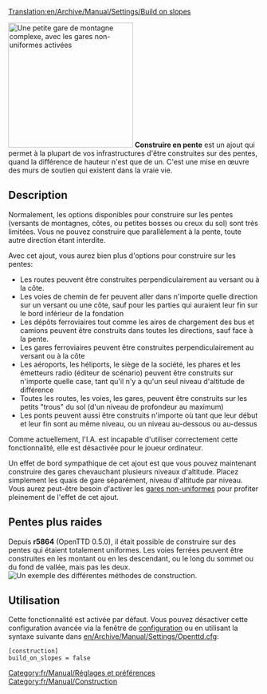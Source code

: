 [[Translation:en/Archive/Manual/Settings/Build on slopes]]

[[File:en/Archive/Manual/Settings/Build-on-slopes.png|center|frame|250px|Une petite gare de montagne complexe, avec les [[fr/Archive/Manual/Settings/Gares non uniformes|gares non-uniformes]] activées]]
'''Construire en pente''' est un ajout qui permet à la plupart de vos infrastructures d'être construites sur des pentes, quand la différence de hauteur n'est que de un. C'est une mise en œuvre des murs de soutien qui existent dans la vraie vie.

== Description ==
Normalement, les options disponibles pour construire sur les pentes (versants de montagnes, côtes, ou petites bosses ou creux du sol) sont très limitées. Vous ne pouvez construire que parallèlement à la pente, toute autre direction étant interdite.

Avec cet ajout, vous aurez bien plus d'options pour construire sur  les pentes:
*Les routes peuvent être construites perpendiculairement au versant ou à la côte.
*Les voies de chemin de fer peuvent aller dans n'importe quelle direction sur un versant ou une côte, sauf pour les parties qui auraient leur fin sur le bord inférieur de la fondation
*Les dépôts ferroviaires tout comme les aires de chargement des bus et camions peuvent être construits dans toutes les directions, sauf face à la pente.
*Les gares ferroviaires peuvent être construites perpendiculairement au versant ou à la côte
*Les aéroports, les héliports, le siège de la société, les phares et les émetteurs radio (éditeur de scénario) peuvent être construits sur n'importe quelle case, tant qu'il n'y a qu'un seul niveau d'altitude de différence
*Toutes les routes, les voies, les gares, peuvent être construits sur les petits "trous" du sol (d'un niveau de profondeur au maximum)
*Les ponts peuvent aussi être construits n'importe où tant que leur début et leur fin sont au même niveau, ou un niveau au-dessous ou au-dessus

Comme actuellement, l'I.A. est incapable d'utiliser correctement cette fonctionnalité, elle est désactivée pour le joueur ordinateur.

Un effet de bord sympathique de cet ajout est que vous pouvez maintenant construire des gares chevauchant plusieurs niveaux d'altitude. Placez simplement les quais de gare séparément, niveau d'altitude par niveau. Vous aurez peut-être besoin d'activer les [[fr/Archive/Manual/Settings/Gares non uniformes|gares non-uniformes]] pour profiter pleinement de l'effet de cet ajout.

==Pentes plus raides==
Depuis '''r5864''' (OpenTTD 0.5.0), il était possible de construire sur des pentes qui étaient totalement uniformes. Les voies ferrées peuvent être construites en les montant ou en les descendant, ou le long du sommet ou du fond de vallée, mais pas les deux.
[[File:en/Archive/Manual/Settings/Steeperslopesexample.png|center|frame|Un exemple des différentes méthodes de construction.]]

== Utilisation ==
Cette fonctionnalité est activée par défaut. Vous pouvez désactiver cette configuration avancée via la fenêtre de [[fr/Configuration avancée#permettre-la-construction-sur-les-pentes-et-les-cotes|configuration]] ou en utilisant la syntaxe suivante dans [[en/Archive/Manual/Settings/Openttd.cfg]]:

<pre>
[construction]
build_on_slopes = false
</pre>

[[Category:fr/Manual/Réglages et préférences]]
[[Category:fr/Manual/Construction]]